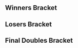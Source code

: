 {{DISPLAYTITLE:Revenge of the 6ix: Episode II - Doubles Bracket}}{{SetGame|melee}}
{{tabs static
|name1=Overview
|link1=Revenge of the 6ix/Episode II
|name2=Singles Pools
|link2=Revenge of the 6ix/Episode II/Singles Pools
|name3=Singles Bracket
|link3=Revenge of the 6ix/Episode II/Singles Bracket
|name4=Doubles Bracket
|link4=Revenge of the 6ix/Episode II/Doubles Bracket
|This=4
}}
==Winners Bracket==
{{32DEDoublesWBracketA
|column-width=195
<!-- ROUND 1 -->
|r1m1t1p1=Prince Abu |r1m1t1p1flag=us
|r1m1t1p2=KJH |r1m1t1p2flag=us |r1m1t1score={{win}}
|r1m1t2p1=Bye |r1m1t2p1flag=
|r1m1t2p2=Bye |r1m1t2p2flag= |r1m1t2score=
|r1m1win=1

|r1m2t1p1=Lotus |r1m2t1p1flag=ca
|r1m2t1p2=Briefs |r1m2t1p2flag=ca |r1m2t1score=0
|r1m2t2p1=Oquinn |r1m2t2p1flag=ca
|r1m2t2p2=DLos |r1m2t2p2flag=ca |r1m2t2score=2
|r1m2win=2

|r1m3t1p1=MG |r1m3t1p1flag=
|r1m3t1p2=? |r1m3t1p2flag=uz |r1m3t1score=2
|r1m3t2p1=Slice |r1m3t2p1flag=ca
|r1m3t2p2=AK47 |r1m3t2p2flag=ca |r1m3t2score=0
|r1m3win=1

|r1m4t1p1=Kason |r1m4t1p1flag=ca
|r1m4t1p2=cylinder |r1m4t1p2flag=ca |r1m4t1score=2
|r1m4t2p1=EC Dougie |r1m4t2p1flag=ca
|r1m4t2p2=shrub |r1m4t2p2flag=ca |r1m4t2score=0
|r1m4win=1

|r1m5t1p1=sauc3 |r1m5t1p1flag=ca
|r1m5t1p2=Coffeeblack |r1m5t1p2flag=ca |r1m5t1score={{win}}
|r1m5t2p1=Bye |r1m5t2p1flag=
|r1m5t2p2=Bye |r1m5t2p2flag= |r1m5t2score=
|r1m5win=1

|r1m6t1p1=Dayman |r1m6t1p1flag=ca
|r1m6t1p2=BYOD |r1m6t1p2flag=ca |r1m6t1score=2
|r1m6t2p1=Alberto |r1m6t2p1flag=ca
|r1m6t2p2=JaW |r1m6t2p2flag=ca |r1m6t2score=0
|r1m6win=1

|r1m7t1p1=Ryan Ford |r1m7t1p1flag=ca
|r1m7t1p2=a Link named SlykBacc |r1m7t1p2flag=ca |r1m7t1score={{win}}
|r1m7t2p1=Bye |r1m7t2p1flag=
|r1m7t2p2=Bye |r1m7t2p2flag= |r1m7t2score=
|r1m7win=1

|r1m8t1p1=Mombacat |r1m8t1p1flag=ca
|r1m8t1p2=BigMoist |r1m8t1p2flag=ca |r1m8t1score=1
|r1m8t2p1=Grapefruit |r1m8t2p1flag=ca
|r1m8t2p2=Mossman |r1m8t2p2flag=ca |r1m8t2score=2
|r1m8win=2

|r1m9t1p1=Fork |r1m9t1p1flag=ca
|r1m9t1p2=Moky |r1m9t1p2flag=ca |r1m9t1score={{win}}
|r1m9t2p1=Bye |r1m9t2p1flag=
|r1m9t2p2=Bye |r1m9t2p2flag= |r1m9t2score=
|r1m9win=1

|r1m10t1p1=Reggie |r1m10t1p1flag=
|r1m10t1p2=Krisp |r1m10t1p2flag=ca |r1m10t1score={{win}}
|r1m10t2p1=TastyGoldFish |r1m10t2p1flag=ca
|r1m10t2p2=Damian Tyson |r1m10t2p2flag=ca |r1m10t2score=DQ
|r1m10win=1

|r1m11t1p1=Poop |r1m11t1p1flag=ca
|r1m11t1p2=InfernoJesus |r1m11t1p2flag=ca |r1m11t1score={{win}}
|r1m11t2p1=Bye |r1m11t2p1flag=
|r1m11t2p2=Bye |r1m11t2p2flag= |r1m11t2score=
|r1m11win=1

|r1m12t1p1=KingQuiggles |r1m12t1p1flag=ca
|r1m12t1p2=Slush |r1m12t1p2flag=ca |r1m12t1score=2
|r1m12t2p1=Alliecat |r1m12t2p1flag=ca
|r1m12t2p2=Yarfy |r1m12t2p2flag=ca |r1m12t2score=0
|r1m12win=1

|r1m13t1p1=n0ne |r1m13t1p1flag=ni
|r1m13t1p2=Nightmare |r1m13t1p2flag=ca |r1m13t1score={{win}}
|r1m13t2p1=Bye |r1m13t2p1flag=
|r1m13t2p2=Bye |r1m13t2p2flag= |r1m13t2score=
|r1m13win=1

|r1m14t1p1=Nix |r1m14t1p1flag=ca
|r1m14t1p2=LXIX |r1m14t1p2flag=ca |r1m14t1score=2
|r1m14t2p1=Stretch |r1m14t2p1flag=ca
|r1m14t2p2=KEFFO |r1m14t2p2flag=ca |r1m14t2score=0
|r1m14win=1

|r1m15t1p1=Rabbit |r1m15t1p1flag=ca
|r1m15t1p2=Plat |r1m15t1p2flag=ca |r1m15t1score={{win}}
|r1m15t2p1=Bye |r1m15t2p1flag=
|r1m15t2p2=Bye |r1m15t2p2flag= |r1m15t2score=
|r1m15win=1

|r1m16t1p1=nintnt |r1m16t1p1flag=ca
|r1m16t1p2=Dope |r1m16t1p2flag=ca |r1m16t1score=2
|r1m16t2p1=Burnaby |r1m16t2p1flag=ca
|r1m16t2p2=Wick |r1m16t2p2flag=ca |r1m16t2score=0
|r1m16win=1

<!-- ROUND 2 -->
|r2m1t1p1=Prince Abu |r2m1t1p1flag=us
|r2m1t1p2=KJH |r2m1t1p2flag=us |r2m1t1score=2
|r2m1t2p1=Oquinn |r2m1t2p1flag=ca
|r2m1t2p2=DLos |r2m1t2p2flag=ca |r2m1t2score=0
|r2m1win=1

|r2m2t1p1=MG |r2m2t1p1flag=
|r2m2t1p2=? |r2m2t1p2flag=uz |r2m2t1score=2
|r2m2t2p1=Kason |r2m2t2p1flag=ca
|r2m2t2p2=cylinder |r2m2t2p2flag=ca |r2m2t2score=0
|r2m2win=1

|r2m3t1p1=sauc3 |r2m3t1p1flag=ca
|r2m3t1p2=Coffeeblack |r2m3t1p2flag=ca |r2m3t1score=2
|r2m3t2p1=Dayman |r2m3t2p1flag=ca
|r2m3t2p2=BYOD |r2m3t2p2flag=ca |r2m3t2score=0
|r2m3win=1

|r2m4t1p1=Ryan Ford |r2m4t1p1flag=ca
|r2m4t1p2=a Link named SlykBacc |r2m4t1p2flag=ca |r2m4t1score=2
|r2m4t2p1=Grapefruit |r2m4t2p1flag=ca
|r2m4t2p2=Mossman |r2m4t2p2flag=ca |r2m4t2score=1
|r2m4win=1

|r2m5t1p1=Fork |r2m5t1p1flag=ca
|r2m5t1p2=Moky |r2m5t1p2flag=ca |r2m5t1score={{win}}
|r2m5t2p1=Reggie |r2m5t2p1flag=
|r2m5t2p2=Krisp |r2m5t2p2flag=ca |r2m5t2score=DQ
|r2m5win=1

|r2m6t1p1=Poop |r2m6t1p1flag=ca
|r2m6t1p2=InfernoJesus |r2m6t1p2flag=ca |r2m6t1score=2
|r2m6t2p1=KingQuiggles |r2m6t2p1flag=ca
|r2m6t2p2=Slush |r2m6t2p2flag=ca |r2m6t2score=1
|r2m6win=1

|r2m7t1p1=n0ne |r2m7t1p1flag=ni
|r2m7t1p2=Nightmare |r2m7t1p2flag=ca |r2m7t1score=2
|r2m7t2p1=Nix |r2m7t2p1flag=ca
|r2m7t2p2=LXIX |r2m7t2p2flag=ca |r2m7t2score=1
|r2m7win=1

|r2m8t1p1=Rabbit |r2m8t1p1flag=ca
|r2m8t1p2=Plat |r2m8t1p2flag=ca |r2m8t1score=2
|r2m8t2p1=nintnt |r2m8t2p1flag=ca
|r2m8t2p2=Dope |r2m8t2p2flag=ca |r2m8t2score=0
|r2m8win=1

<!-- ROUND 3 -->
|r3m1t1p1=Prince Abu |r3m1t1p1flag=us
|r3m1t1p2=KJH |r3m1t1p2flag=us |r3m1t1score=2
|r3m1t2p1=MG |r3m1t2p1flag=
|r3m1t2p2=? |r3m1t2p2flag=uz |r3m1t2score=1
|r3m1win=1

|r3m2t1p1=sauc3 |r3m2t1p1flag=ca
|r3m2t1p2=Coffeeblack |r3m2t1p2flag=ca |r3m2t1score=2
|r3m2t2p1=Ryan Ford |r3m2t2p1flag=ca
|r3m2t2p2=a Link named SlykBacc |r3m2t2p2flag=ca |r3m2t2score=0
|r3m2win=1

|r3m3t1p1=Fork |r3m3t1p1flag=ca
|r3m3t1p2=Moky |r3m3t1p2flag=ca |r3m3t1score=2
|r3m3t2p1=Poop |r3m3t2p1flag=ca
|r3m3t2p2=InfernoJesus |r3m3t2p2flag=ca |r3m3t2score=1
|r3m3win=1

|r3m4t1p1=n0ne |r3m4t1p1flag=ni
|r3m4t1p2=Nightmare |r3m4t1p2flag=ca |r3m4t1score=0
|r3m4t2p1=Rabbit |r3m4t2p1flag=ca
|r3m4t2p2=Plat |r3m4t2p2flag=ca |r3m4t2score=2
|r3m4win=2

<!-- ROUND 4 -->
|r4m1t1p1=Prince Abu |r4m1t1p1flag=us
|r4m1t1p2=KJH |r4m1t1p2flag=us |r4m1t1score=2
|r4m1t2p1=sauc3 |r4m1t2p1flag=ca
|r4m1t2p2=Coffeeblack |r4m1t2p2flag=ca |r4m1t2score=1
|r4m1win=1

|r4m2t1p1=Fork |r4m2t1p1flag=ca
|r4m2t1p2=Moky |r4m2t1p2flag=ca |r4m2t1score=2
|r4m2t2p1=Rabbit |r4m2t2p1flag=ca
|r4m2t2p2=Plat |r4m2t2p2flag=ca |r4m2t2score=0
|r4m2win=1
}}
==Losers Bracket==
{{32DEDoublesLBracketSmwA
|column-width=195
|tourneylink=Revenge of the 6ix/Episode II
|tourneyname=Revenge of the 6ix: Episode II
|l1placement=25-32
|l2placement=17-24
|l3placement=13-16
|l4placement=9-12
|l5placement=7-8
|l6placement=5-6

<!-- ROUND 1 -->
|l1m1t1p1=Bye |l1m1t1p1flag=
|l1m1t1p2=Bye |l1m1t1p2flag= |l1m1t1score=
|l1m1t2p1=Lotus |l1m1t2p1flag=ca
|l1m1t2p2=Briefs |l1m1t2p2flag=ca |l1m1t2score={{win}}
|l1m1win=2

|l1m2t1p1=Slice |l1m2t1p1flag=ca
|l1m2t1p2=AK47 |l1m2t1p2flag=ca |l1m2t1score=2
|l1m2t2p1=EC Dougie |l1m2t2p1flag=ca
|l1m2t2p2=shrub |l1m2t2p2flag=ca |l1m2t2score=0
|l1m2win=1

|l1m3t1p1=Bye |l1m3t1p1flag=
|l1m3t1p2=Bye |l1m3t1p2flag= |l1m3t1score=
|l1m3t2p1=Alberto |l1m3t2p1flag=ca
|l1m3t2p2=JaW |l1m3t2p2flag=ca |l1m3t2score={{win}}
|l1m3win=2

|l1m4t1p1=Bye |l1m4t1p1flag=
|l1m4t1p2=Bye |l1m4t1p2flag= |l1m4t1score=
|l1m4t2p1=Mombacat |l1m4t2p1flag=ca
|l1m4t2p2=BigMoist |l1m4t2p2flag=ca |l1m4t2score={{win}}
|l1m4win=2

|l1m5t1p1=Bye |l1m5t1p1flag=
|l1m5t1p2=Bye |l1m5t1p2flag= |l1m5t1score=
|l1m5t2p1=TastyGoldFish |l1m5t2p1flag=ca
|l1m5t2p2=Damian Tyson |l1m5t2p2flag=ca |l1m5t2score={{win}}
|l1m5win=2

|l1m6t1p1=Bye |l1m6t1p1flag=
|l1m6t1p2=Bye |l1m6t1p2flag= |l1m6t1score=
|l1m6t2p1=Alliecat |l1m6t2p1flag=ca
|l1m6t2p2=Yarfy |l1m6t2p2flag=ca |l1m6t2score={{win}}
|l1m6win=2

|l1m7t1p1=Bye |l1m7t1p1flag=
|l1m7t1p2=Bye |l1m7t1p2flag= |l1m7t1score=
|l1m7t2p1=Stretch |l1m7t2p1flag=ca
|l1m7t2p2=KEFFO |l1m7t2p2flag=ca |l1m7t2score={{win}}
|l1m7win=2

|l1m8t1p1=Bye |l1m8t1p1flag=
|l1m8t1p2=Bye |l1m8t1p2flag= |l1m8t1score=
|l1m8t2p1=Burnaby |l1m8t2p1flag=ca
|l1m8t2p2=Wick |l1m8t2p2flag=ca |l1m8t2score={{win}}
|l1m8win=2

<!-- ROUND 2 -->
|l2m1t1p1=nintnt |l2m1t1p1flag=ca
|l2m1t1p2=Dope |l2m1t1p2flag=ca |l2m1t1score=1
|l2m1t2p1=Lotus |l2m1t2p1flag=ca
|l2m1t2p2=Briefs |l2m1t2p2flag=ca |l2m1t2score=2
|l2m1win=2

|l2m2t1p1=Nix |l2m2t1p1flag=ca
|l2m2t1p2=LXIX |l2m2t1p2flag=ca |l2m2t1score=0
|l2m2t2p1=Slice |l2m2t2p1flag=ca
|l2m2t2p2=AK47 |l2m2t2p2flag=ca |l2m2t2score=2
|l2m2win=2

|l2m3t1p1=KingQuiggles |l2m3t1p1flag=ca
|l2m3t1p2=Slush |l2m3t1p2flag=ca |l2m3t1score=2
|l2m3t2p1=Alberto |l2m3t2p1flag=ca
|l2m3t2p2=JaW |l2m3t2p2flag=ca |l2m3t2score=0
|l2m3win=1

|l2m4t1p1=Reggie |l2m4t1p1flag=
|l2m4t1p2=Krisp |l2m4t1p2flag=ca |l2m4t1score=DQ
|l2m4t2p1=Mombacat |l2m4t2p1flag=ca
|l2m4t2p2=BigMoist |l2m4t2p2flag=ca |l2m4t2score={{win}}
|l2m4win=2

|l2m5t1p1=Grapefruit |l2m5t1p1flag=ca
|l2m5t1p2=Mossman |l2m5t1p2flag=ca |l2m5t1score=1
|l2m5t2p1=TastyGoldFish |l2m5t2p1flag=ca
|l2m5t2p2=Damian Tyson |l2m5t2p2flag=ca |l2m5t2score=2
|l2m5win=2

|l2m6t1p1=Dayman |l2m6t1p1flag=ca
|l2m6t1p2=BYOD |l2m6t1p2flag=ca |l2m6t1score=2
|l2m6t2p1=Alliecat |l2m6t2p1flag=ca
|l2m6t2p2=Yarfy |l2m6t2p2flag=ca |l2m6t2score=0
|l2m6win=1

|l2m7t1p1=Kason |l2m7t1p1flag=ca
|l2m7t1p2=cylinder |l2m7t1p2flag=ca |l2m7t1score=2
|l2m7t2p1=Stretch |l2m7t2p1flag=ca
|l2m7t2p2=KEFFO |l2m7t2p2flag=ca |l2m7t2score=0
|l2m7win=1

|l2m8t1p1=Oquinn |l2m8t1p1flag=ca
|l2m8t1p2=DLos |l2m8t1p2flag=ca |l2m8t1score=2
|l2m8t2p1=Burnaby |l2m8t2p1flag=ca
|l2m8t2p2=Wick |l2m8t2p2flag=ca |l2m8t2score=0
|l2m8win=1

<!-- ROUND 3 -->
|l3m1t1p1=Lotus |l3m1t1p1flag=ca
|l3m1t1p2=Briefs |l3m1t1p2flag=ca |l3m1t1score=2
|l3m1t2p1=Slice |l3m1t2p1flag=ca
|l3m1t2p2=AK47 |l3m1t2p2flag=ca |l3m1t2score=1
|l3m1win=1

|l3m2t1p1=KingQuiggles |l3m2t1p1flag=ca
|l3m2t1p2=Slush |l3m2t1p2flag=ca |l3m2t1score=2
|l3m2t2p1=Mombacat |l3m2t2p1flag=ca
|l3m2t2p2=BigMoist |l3m2t2p2flag=ca |l3m2t2score=1
|l3m2win=1

|l3m3t1p1=TastyGoldFish |l3m3t1p1flag=ca
|l3m3t1p2=Damian Tyson |l3m3t1p2flag=ca |l3m3t1score=2
|l3m3t2p1=Dayman |l3m3t2p1flag=ca
|l3m3t2p2=BYOD |l3m3t2p2flag=ca |l3m3t2score=0
|l3m3win=1

|l3m4t1p1=Kason |l3m4t1p1flag=ca
|l3m4t1p2=cylinder |l3m4t1p2flag=ca |l3m4t1score=1
|l3m4t2p1=Oquinn |l3m4t2p1flag=ca
|l3m4t2p2=DLos |l3m4t2p2flag=ca |l3m4t2score=2
|l3m4win=2

<!-- ROUND 4 -->
|l4m1t1p1=Ryan Ford |l4m1t1p1flag=ca
|l4m1t1p2=a Link named SlykBacc |l4m1t1p2flag=ca |l4m1t1score=2
|l4m1t2p1=Lotus |l4m1t2p1flag=ca
|l4m1t2p2=Briefs |l4m1t2p2flag=ca |l4m1t2score=0
|l4m1win=1

|l4m2t1p1=MG |l4m2t1p1flag=
|l4m2t1p2=? |l4m2t1p2flag=uz |l4m2t1score=2
|l4m2t2p1=KingQuiggles |l4m2t2p1flag=ca
|l4m2t2p2=Slush |l4m2t2p2flag=ca |l4m2t2score=0
|l4m2win=1

|l4m3t1p1=n0ne |l4m3t1p1flag=ni
|l4m3t1p2=Nightmare |l4m3t1p2flag=ca |l4m3t1score=2
|l4m3t2p1=TastyGoldFish |l4m3t2p1flag=ca
|l4m3t2p2=Damian Tyson |l4m3t2p2flag=ca |l4m3t2score=0
|l4m3win=1

|l4m4t1p1=Poop |l4m4t1p1flag=ca
|l4m4t1p2=InfernoJesus |l4m4t1p2flag=ca |l4m4t1score=2
|l4m4t2p1=Oquinn |l4m4t2p1flag=ca
|l4m4t2p2=DLos |l4m4t2p2flag=ca |l4m4t2score=0
|l4m4win=1

<!-- ROUND 5 -->
|l5m1t1p1=Ryan Ford |l5m1t1p1flag=ca
|l5m1t1p2=a Link named SlykBacc |l5m1t1p2flag=ca |l5m1t1score=2
|l5m1t2p1=MG |l5m1t2p1flag=
|l5m1t2p2=? |l5m1t2p2flag=uz |l5m1t2score=1
|l5m1win=1

|l5m2t1p1=n0ne |l5m2t1p1flag=ni
|l5m2t1p2=Nightmare |l5m2t1p2flag=ca |l5m2t1score=2
|l5m2t2p1=Poop |l5m2t2p1flag=ca
|l5m2t2p2=InfernoJesus |l5m2t2p2flag=ca |l5m2t2score=0
|l5m2win=1

<!-- ROUND 6 -->
|l6m1t1p1=Rabbit |l6m1t1p1flag=ca
|l6m1t1p2=Plat |l6m1t1p2flag=ca |l6m1t1score=1
|l6m1t2p1=Ryan Ford |l6m1t2p1flag=ca
|l6m1t2p2=a Link named SlykBacc |l6m1t2p2flag=ca |l6m1t2score=2
|l6m1win=2

|l6m2t1p1=sauc3 |l6m2t1p1flag=ca
|l6m2t1p2=Coffeeblack |l6m2t1p2flag=ca |l6m2t1score=1
|l6m2t2p1=n0ne |l6m2t2p1flag=ni
|l6m2t2p2=Nightmare |l6m2t2p2flag=ca |l6m2t2score=2
|l6m2win=2
}}

<onlyinclude>
==Final Doubles Bracket==
{{DEFinalDoublesSmwBracket
|column-width=190
|tourneylink=Revenge of the 6ix/Episode II
|tourneyname=Revenge of the 6ix: Episode II
|l1placement=4
|r2placement=3
|r3loserplacement=2
|r3winnerplacement=1

<!-- FROM WINNERS -->
|r1m1t1p1=Prince Abu |r1m1t1p1flag=us
|r1m1t1p2=KJH |r1m1t1p2flag=us |r1m1t1score=3
|r1m1t2p1=Fork |r1m1t2p1flag=ca
|r1m1t2p2=Moky |r1m1t2p2flag=ca |r1m1t2score=0
|r1m1win=1

<!-- FROM LOSERS -->
|l1m1t1p1=Ryan Ford |l1m1t1p1flag=ca
|l1m1t1p2=a Link named SlykBacc |l1m1t1p2flag=ca |l1m1t1score=2
|l1m1t2p1=n0ne |l1m1t2p1flag=ni
|l1m1t2p2=Nightmare |l1m1t2p2flag=ca |l1m1t2score=1
|l1m1win=1

<!-- LOSERS FINALS -->
|r2m1t1p1=Fork |r2m1t1p1flag=ca
|r2m1t1p2=Moky |r2m1t1p2flag=ca |r2m1t1score=3
|r2m1t2p1=Ryan Ford |r2m1t2p1flag=ca
|r2m1t2p2=a Link named SlykBacc |r2m1t2p2flag=ca |r2m1t2score=0
|r2m1win=1

<!-- GRAND FINALS -->
|r3m1t1p1=Prince Abu |r3m1t1p1flag=us
|r3m1t1p2=KJH |r3m1t1p2flag=us |r3m1t1score=0 |r3m2t1score=3
|r3m1t2p1=Fork |r3m1t2p1flag=ca
|r3m1t2p2=Moky |r3m1t2p2flag=ca |r3m1t2score=3 |r3m2t2score=0
|r3m1win=1
}}
</onlyinclude>
